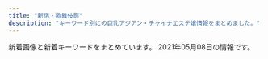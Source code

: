 ```yaml
---
title: "新宿・歌舞伎町"
description: "キーワード別にの巨乳アジアン・チャイナエステ嬢情報をまとめました。"
---
```


新着画像と新着キーワードをまとめています。
2021年05月08日の情報です。

<DmmAffiliateIns />
<KeywordTable
  shops={
    [
    {
        "url": "http://hi-msg.com/koyuki/",
        "station": "JR\u65b0\u5bbf\u99c5\u6771\u53e3",
        "keywords": {
            "C": 8
        },
        "name": "KOYUKI",
        "img_links": [
            "http://hi-msg.com/koyuki/img/botton.png",
            "http://hi-msg.com/koyuki/img/p-4.jpg",
            "http://hi-msg.com/koyuki/img/p-3.jpg",
            "http://hi-msg.com/koyuki/img/english-t6.png",
            "http://hi-msg.com/koyuki/img/kanban4s.jpg",
            "http://hi-msg.com/koyuki/img/p-8.jpg",
            "http://hi-msg.com/koyuki/img/p-2.jpg",
            "http://hi-msg.com/koyuki/img/kanban4.jpg",
            "http://hi-msg.com/koyuki/img/p-4-1.jpg",
            "http://hi-msg.com/koyuki/img/newstback.png",
            "http://hi-msg.com/koyuki/img/t-2.png",
            "http://hi-msg.com/koyuki/img/p-0.jpg",
            "http://hi-msg.com/koyuki/img/p-7.jpg",
            "http://hi-msg.com/koyuki/img/card-english.png",
            "http://hi-msg.com/koyuki/img/t-3.png",
            "http://hi-msg.com/koyuki/img/p-10.jpg",
            "http://hi-msg.com/koyuki/img/p-5.jpg",
            "http://hi-msg.com/koyuki/img/english-t5.png",
            "http://hi-msg.com/koyuki/img/tit.png",
            "http://hi-msg.com/koyuki/img/p-6-1.jpg",
            "http://hi-msg.com/koyuki/img/p-3-1.jpg",
            "http://hi-msg.com/koyuki/img/p-8-1.jpg",
            "http://hi-msg.com/koyuki/img/p-6.jpg",
            "http://hi-msg.com/koyuki/img/english-t4.png",
            "http://hi-msg.com/koyuki/img/english-t1.png",
            "http://hi-msg.com/koyuki/img/p-1.jpg",
            "http://hi-msg.com/koyuki/img/p-7-1.jpg",
            "http://hi-msg.com/koyuki/img/p-11.jpg",
            "http://hi-msg.com/koyuki/img/p-9.jpg",
            "http://hi-msg.com/koyuki/img/head.png",
            "http://hi-msg.com/koyuki/img/p-2-1.jpg",
            "http://hi-msg.com/koyuki/img/card.png",
            "http://hi-msg.com/koyuki/img/tel.png",
            "http://hi-msg.com/koyuki/img/english-t2.png",
            "http://hi-msg.com/koyuki/img/re.png",
            "http://hi-msg.com/koyuki/img/english-t3.png",
            "http://hi-msg.com/koyuki/img/t-1.png"
        ]
    },
    {
        "keywords": {},
        "station": "\u897f\u6b66\u65b0\u5bbf\u99c5\u5317\u53e3",
        "name": "fairy\u30d5\u30a7\u30a2\u30ea\u30fc",
        "img_links": [
            "http://fairy.este88.com/img/kaori1.jpg",
            "http://fairy.este88.com/gals/koko1.jpg",
            "http://fairy.este88.com/images/r04.jpg",
            "http://fairy.este88.com/images/kixyoko1.jpg",
            "http://fairy.este88.com/images/mika1.jpg",
            "http://fairy.este88.com/img/mika1.jpg",
            "http://fairy.este88.com/images/kaori1.jpg",
            "http://fairy.este88.com/img/kixyoko1.jpg",
            "http://fairy.este88.com/img/momo1.jpg",
            "http://fairy.este88.com/images/ph1.jpg",
            "http://fairy.este88.com/gals/risa1.jpg",
            "http://fairy.este88.com/images/r02.jpg",
            "http://fairy.este88.com/gals/sayuri1.jpg",
            "http://fairy.este88.com/images/koyuki1.jpg",
            "http://fairy.este88.com/images/momo1.jpg",
            "http://fairy.este88.com/images/r01.jpg",
            "http://fairy.este88.com/gals/nnana1.jpg",
            "http://fairy.este88.com/img/koyuki1.jpg"
        ],
        "url": "http://fairy.este88.com/"
    },
    {
        "keywords": {
            "C": 2,
            "86": 3,
            "89": 1,
            "D": 8,
            "F": 1,
            "87": 2,
            "90": 1,
            "88": 4
        },
        "name": "CLEAR-\u30af\u30ea\u30a2-",
        "url": "http://clear-es.net/",
        "img_links": [
            "http://clear-es.net/uploads/97eb17743f96fd7f0551aab0bedd5e6f.jpg",
            "http://clear-es.net/images/index_14.jpg",
            "http://clear-es.net/images/index_25.jpg",
            "http://clear-es.net/images/index_12.jpg",
            "http://clear-es.net/yamituki-n/uploads/images/emi3.jpg",
            "http://clear-es.net/images/index_07.jpg",
            "http://clear-es.net/yamituki-n/uploads/images/rika55ss.jpg",
            "http://clear-es.net/my_work/images/pic1.png",
            "http://clear-es.net/images/index_01.jpg",
            "http://clear-es.net/images/girls_13.jpg",
            "http://clear-es.net/images/index_18.jpg",
            "http://clear-es.net/images/index_23.jpg",
            "http://clear-es.net/images/index_17.jpg",
            "http://clear-es.net/images/index_21.jpg",
            "http://clear-es.net/uploads/c8a6186524d872100cc89c100d1f3728.jpg",
            "http://clear-es.net/uploads/10299154955d10c3b815a5638a35a934.jpg",
            "http://clear-es.net/yamituki-n/uploads/images/satomi21.jpg",
            "http://clear-es.net/uploads/2aa97908694153fb149943f0b8445352.jpg",
            "http://clear-es.net/images/index_08.jpg",
            "http://clear-es.net/images/index_13.jpg",
            "http://clear-es.net/yamituki-n/uploads/images/rena01.jpg",
            "http://clear-es.net/images/service_11.jpg",
            "http://clear-es.net/images/index_15.jpg",
            "http://clear-es.net/uploads/22c8968348a9acc2dfc9ab0aecb09c27.jpg",
            "http://clear-es.net/images/index_24.jpg",
            "http://clear-es.net/yamituki-n/uploads/images/juri01s.jpg",
            "http://clear-es.net/images/index_26.jpg",
            "http://clear-es.net/uploads/a62d7f24a5b9a4fd5aeef678eb24ef4b.jpg",
            "http://clear-es.net/yamituki-n/uploads/images/mika03s.jpg",
            "http://clear-es.net/images/index_05.jpg",
            "http://clear-es.net/images/gallery_11.jpg",
            "http://clear-es.net/images/index_28.jpg",
            "http://clear-es.net/uploads/f426bd85a8f6a9eac87e55b2d44c4bd5.jpg",
            "http://clear-es.net/images/index_03.jpg",
            "http://clear-es.net/images/index_11.jpg",
            "http://clear-es.net/yamituki-n/uploads/images/rena02.jpg",
            "http://clear-es.net/images/index_28_01.jpg",
            "http://clear-es.net/images/index_27.jpg",
            "http://clear-es.net/uploads/cec0ed392fe00d8e3ff867c0625809e6.jpg",
            "http://clear-es.net/images/girls_03.jpg",
            "http://clear-es.net/yamituki-n/uploads/images/mmexport1576417470781.jpg",
            "http://clear-es.net/images/index_04.jpg",
            "http://clear-es.net/uploads/0141717ce8be90c90f41c0c8eb5c92fe.jpg",
            "http://clear-es.net/uploads/f73e8f67358edf8e94cf35d345a7af08.jpg",
            "http://clear-es.net/images/index_20.jpg",
            "http://clear-es.net/images/index_02.jpg",
            "http://clear-es.net/images/index_06.jpg",
            "http://clear-es.net/uploads/c1f6d0346f5cb109ac62c21a58c7deff.jpg",
            "http://clear-es.net/images/girls_11.jpg",
            "http://clear-es.net/yamituki-n/uploads/images/satomi2.jpg",
            "http://clear-es.net/yamituki-n/uploads/images/yui01.jpg",
            "http://clear-es.net/images/koko_1.jpg",
            "http://clear-es.net/uploads/09bdd5637edec4bfa3d47a7e9874640b.jpg",
            "http://clear-es.net/images/index_19.jpg",
            "http://clear-es.net/images/index_09.jpg",
            "http://clear-es.net/images/index_10.jpg"
        ],
        "station": "\u897f\u6b66\u65b0\u5bbf\u99c5\u5317\u53e3"
    },
    {
        "name": "Fairy Girl",
        "station": "JR\u65b0\u5bbf\u99c5\u897f\u53e3",
        "img_links": [
            "http://fairy-girl.work/img/eri2.jpg",
            "http://fairy-girl.work/images/bana0404_4.png",
            "http://fairy-girl.work/images/sys3.jpg",
            "http://fairy-girl.work/img/rina1.jpg",
            "http://fairy-girl.work/img/yuki1.jpg",
            "http://fairy-girl.work/img/rara1.jpg",
            "http://fairy-girl.work/images/tr.jpg",
            "http://fairy-girl.work/img/hitomi1.jpg",
            "http://fairy-girl.work/images/2.jpg",
            "http://fairy-girl.work/img/eri1.jpg",
            "http://fairy-girl.work/staff/kiki.jpg",
            "http://fairy-girl.work/staff/rina.jpg",
            "http://fairy-girl.work/images/3.jpg",
            "http://fairy-girl.work/img/yuyu1.jpg",
            "http://fairy-girl.work/images/1.jpg",
            "http://fairy-girl.work/images/ac2.jpg",
            "http://fairy-girl.work/images/interior_t.jpg",
            "http://fairy-girl.work/images/staff_t.jpg",
            "http://fairy-girl.work/img/kiki1.jpg",
            "http://fairy-girl.work/staff/rika.jpg",
            "http://fairy-girl.work/images/int2.jpg",
            "http://fairy-girl.work/staff/kana.jpg",
            "http://fairy-girl.work/images/line.png",
            "http://fairy-girl.work/staff/mari.jpg",
            "http://fairy-girl.work/images/8.jpg",
            "http://fairy-girl.work/staff/misa.jpg",
            "http://fairy-girl.work/staff/yuki.jpg",
            "http://fairy-girl.work/images/10.jpg",
            "http://fairy-girl.work/images/7.jpg",
            "http://fairy-girl.work/img/misa1.jpg",
            "http://fairy-girl.work/images/6.jpg",
            "http://fairy-girl.work/images/9.jpg",
            "http://fairy-girl.work/images/11.jpg",
            "http://fairy-girl.work/images/5.jpg",
            "http://fairy-girl.work/images/mobile.jpg",
            "http://fairy-girl.work/images/int1.jpg",
            "http://fairy-girl.work/images/sys5.jpg",
            "http://fairy-girl.work/staff/hitomi.jpg",
            "http://fairy-girl.work/staff/yuyu.jpg",
            "http://fairy-girl.work/img/rika1.jpg",
            "http://fairy-girl.work/images/ac1.jpg",
            "http://fairy-girl.work/images/sys1.jpg",
            "http://fairy-girl.work/images/sys2.jpg",
            "http://fairy-girl.work/img/kiki2.jpg",
            "http://fairy-girl.work/images/sys4.jpg",
            "http://fairy-girl.work/images/12.jpg",
            "http://fairy-girl.work/staff/rara.jpg",
            "http://fairy-girl.work/img/kana1.jpg",
            "http://fairy-girl.work/staff/eri.jpg",
            "http://fairy-girl.work/images/news.jpg",
            "http://fairy-girl.work/img/mari1.jpg"
        ],
        "keywords": {},
        "url": "http://fairy-girl.work/"
    },
    {
        "station": "JR\u65b0\u5bbf\u99c5\u6771\u53e3",
        "keywords": {},
        "name": "\u30ea\u30e9\u30af\u30b7\u30a2\u30fc",
        "img_links": [
            "http://relaxia.work/img/yuki1.jpg",
            "http://relaxia.work/images/top_slider01.jpg",
            "http://relaxia.work/images/ico01.png",
            "http://relaxia.work/images/link_nav04.jpg",
            "http://relaxia.work/images/side_mobile.jpg",
            "http://relaxia.work/images/link_nav01.jpg",
            "http://relaxia.work/images/link_nav03.jpg",
            "http://relaxia.work/images/link_nav05.jpg",
            "http://relaxia.work/img/haru1.jpg",
            "http://relaxia.work/images/link_nav02.jpg",
            "http://relaxia.work/images/info3.jpg",
            "http://relaxia.work/images/link_nav06.jpg",
            "http://relaxia.work/images/side_link.jpg",
            "http://relaxia.work/images/info2.jpg",
            "http://relaxia.work/images/side_tel.jpg",
            "http://relaxia.work/images/note.jpg",
            "http://relaxia.work/images/top.png",
            "http://relaxia.work/images/info1.jpg",
            "http://relaxia.work/images/sp_top.jpg",
            "http://relaxia.work/img/sizuka1.jpg"
        ],
        "url": "http://relaxia.work/"
    },
    {
        "img_links": [
            "http://in-esthe.com/relair/img/fla1.png",
            "http://in-esthe.com/relair/img/p-8.jpg",
            "http://in-esthe.com/relair/img/english-t6.png",
            "http://in-esthe.com/relair/img/p-3-1.jpg",
            "http://in-esthe.com/relair/img/re.png",
            "http://in-esthe.com/relair/img/p-1-1.jpg",
            "http://in-esthe.com/relair/img/p-9.jpg",
            "http://in-esthe.com/relair/img/p-7.jpg",
            "http://in-esthe.com/relair/img/botton.png",
            "http://in-esthe.com/relair/img/english-t1.png",
            "http://in-esthe.com/relair/img/card-english.png",
            "http://in-esthe.com/relair/img/t-3.png",
            "http://in-esthe.com/relair/img/english-t4.png",
            "http://in-esthe.com/relair/img/t-1.png",
            "http://in-esthe.com/relair/img/p-0.jpg",
            "http://in-esthe.com/relair/img/twitter.png",
            "http://in-esthe.com/relair/img/english-t5.png",
            "http://in-esthe.com/relair/img/newstback.png",
            "http://in-esthe.com/relair/img/head.png",
            "http://in-esthe.com/relair/img/kanban4.jpg",
            "http://in-esthe.com/relair/img/english-t3.png",
            "http://in-esthe.com/relair/img/fla2.png",
            "http://in-esthe.com/relair/img/p-1.jpg",
            "http://in-esthe.com/relair/img/t-2.png",
            "http://in-esthe.com/relair/img/english-t2.png",
            "http://in-esthe.com/relair/img/p-3.jpg",
            "http://in-esthe.com/relair/img/s-1.jpg",
            "http://in-esthe.com/relair/img/tel.png",
            "http://in-esthe.com/relair/img/p-2.jpg",
            "http://in-esthe.com/relair/img/fla.png"
        ],
        "url": "http://in-esthe.com/relair/",
        "name": "RELAIR \uff5e\u30ea\u30ec\u30a2\uff5e",
        "keywords": {
            "C": 8
        },
        "station": "\u65b0\u5bbf\u897f\u53e3\u99c5D5\u51fa\u53e3"
    },
    {
        "keywords": {},
        "img_links": [
            "https://static.wixstatic.com/media/1f1430_c12fa837f18643e8a167f283f823ecd9~mv2.jpg",
            "https://static.wixstatic.com/media/1f1430_f4c9cbbcc36c44f1a8be8eb3138b0b46~mv2.jpg",
            "https://static.wixstatic.com/media/1f1430_c48456140f404f1eb9a47dfd01d1d032~mv2.jpg",
            "https://static.wixstatic.com/media/1f1430_04f93cdec45f4c4e8d0fa69dc26b3e38~mv2.jpg",
            "https://static.wixstatic.com/media/1f1430_f16ba939f42f47d688a43ba736f9d100~mv2.jpg",
            "https://static.wixstatic.com/media/1f1430_5b6db55133674387b978465361d1f5af~mv2.jpg",
            "https://static.wixstatic.com/media/1f1430_2511e8409a39492bab1eeffd58a5eb1f~mv2.jpg",
            "https://static.wixstatic.com/media/1f1430_b6622178bf9c45a68912520b4b2de175~mv2.png",
            "https://static.wixstatic.com/media/1f1430_4b2c5243bdbe40858057386a16dce231~mv2.png",
            "https://static.wixstatic.com/media/1f1430_184f66b9eb914c26b47be78d54152284~mv2.jpg",
            "https://static.wixstatic.com/media/1f1430_0ea86bd4429f44fa96f0a1277a1c2d6e~mv2.jpg",
            "https://static.wixstatic.com/media/1f1430_d824a82ebc40424facf31978d80b293b~mv2.png",
            "https://static.wixstatic.com/media/1f1430_704c1cfac22b4288a4aaa588c496ab40~mv2.jpg",
            "https://static.wixstatic.com/media/1f1430_4ef445c14af547ffb085a4c73252e22c~mv2.jpg",
            "https://static.wixstatic.com/media/1f1430_7ff5719c25b243d18c7fb6db890677f9~mv2.jpg",
            "https://static.wixstatic.com/media/1f1430_d0a7ae614e0b423886aa6d1beca9a87a~mv2.jpg",
            "https://static.wixstatic.com/media/1f1430_890ca68d29e04e7a8c96e4198a653ed3~mv2.jpg",
            "https://static.wixstatic.com/media/1f1430_27c850c6656448c68b705e2a69f8d3e0~mv2.png",
            "https://static.wixstatic.com/media/1f1430_c572ee153c0c46e096e6301fe82e2f11~mv2.jpg",
            "https://static.wixstatic.com/media/1f1430_d26df1a13af049c9a7afeac5e58c5323~mv2.jpg",
            "https://static.wixstatic.com/media/1f1430_e11d2a49cf1a4130a10a3e09053a46fc~mv2.png",
            "https://static.wixstatic.com/media/1f1430_8e7ae52f03b14e31be6ff7b1038f2896~mv2.jpg",
            "https://static.wixstatic.com/media/1f1430_e5113a1a86b8410db0438745823a2d2c~mv2.png"
        ],
        "name": "\u7fbd\u8863\uff5e\u306f\u3054\u308d\u3082\uff5e",
        "url": "https://www.hagoromo.tokyo/",
        "station": "JR\u65b0\u5bbf\u99c5\u6771\u53e3\u30fb\u6b4c\u821e\u4f0e\u753a"
    },
    {
        "url": "http://www.night.ne.jp/tokyo/gyoen/",
        "keywords": {},
        "img_links": [
            "http://www.night.ne.jp/nightnet/img/11.jpg",
            "http://www.night.ne.jp/nightnet/img/7.jpg",
            "http://www.night.ne.jp/tokyo/gyoen/img/skill_2.jpg",
            "http://www.night.ne.jp/nightnet/img/14.jpg",
            "http://www.night.ne.jp/_format/W/img/whats_skill.jpg",
            "http://www.night.ne.jp/tokyo/gyoen/img/qr_code.jpg",
            "http://www.night.ne.jp/tokyo/gyoen/img/view_2.jpg",
            "http://www.night.ne.jp/tokyo/gyoen/img/skill_3.jpg",
            "http://www.night.ne.jp/nightnet/img/5.jpg",
            "http://www.night.ne.jp/tokyo/gyoen/img/index_top.jpg",
            "http://www.night.ne.jp/nightnet/img/1.jpg",
            "http://www.night.ne.jp/tokyo/gyoen/img/view_3.jpg",
            "http://www.night.ne.jp/tokyo/gyoen/img/view_4.jpg",
            "http://www.night.ne.jp/tokyo/gyoen/img/index_view.jpg",
            "http://www.night.ne.jp/nightnet/img/9.jpg",
            "http://www.night.ne.jp/tokyo/gyoen/img/index.jpg",
            "http://www.night.ne.jp/tokyo/gyoen/img/index_skill.jpg",
            "http://www.night.ne.jp/nightnet/img/6.jpg",
            "http://www.night.ne.jp/nightnet/img/16.jpg",
            "http://www.night.ne.jp/tokyo/gyoen/img/skill_1.jpg",
            "http://www.night.ne.jp/_format/W/img/whats_news.jpg",
            "http://www.night.ne.jp/nightnet/img/8.jpg",
            "http://www.night.ne.jp/nightnet/img/3.jpg",
            "http://www.night.ne.jp/nightnet/img/10.jpg",
            "http://www.night.ne.jp/nightnet/img/13.jpg",
            "http://www.night.ne.jp/nightnet/img/12a.jpg",
            "http://www.night.ne.jp/tokyo/gyoen/img/view_1.jpg",
            "http://www.night.ne.jp/nightnet/img/4.jpg",
            "http://www.night.ne.jp/_format/W/img/whats_view.jpg",
            "http://www.night.ne.jp/nightnet/img/17.jpg",
            "http://www.night.ne.jp/nightnet/img/15.jpg",
            "http://www.night.ne.jp/_format/W/img/index_enter_1.jpg",
            "http://www.night.ne.jp/nightnet/img/2.jpg"
        ],
        "name": "\u5fa1\u82d1 -\u304e\u3087\u3048\u3093-",
        "station": "\u65b0\u5bbf\u5fa1\u82d1\u524d\u99c53\u756a\u51fa\u53e3"
    },
    {
        "keywords": {},
        "url": "http://pure-resort.tyo.cm/",
        "name": "\u30d4\u30e5\u30a2\u30ea\u30be\u30fc\u30c8II",
        "img_links": [],
        "station": "JR\u65b0\u5bbf\u99c5\u6771\u53e3"
    },
    {
        "url": "http://sakura-relax.net/",
        "img_links": [
            "http://sakura-relax.net/images/top-img01.png",
            "http://sakura-relax.net/images/kan.jpg",
            "http://sakura-relax.net/images/tel.png",
            "http://sakura-relax.net/images/cg06.jpg",
            "http://sakura-relax.net/link/menlog.jpg",
            "http://sakura-relax.net/images/top-img02.png",
            "http://sakura-relax.net/images/cg07.jpg",
            "http://sakura-relax.net/images/cg04.jpg",
            "http://sakura-relax.net/images/qrc.png",
            "http://sakura-relax.net/images/cg03.jpg"
        ],
        "name": "\u697d\u697d-\u30e9\u30af\u30e9\u30af-",
        "station": "\u65b0\u5bbf\u4e09\u4e01\u76ee\u99c5E1\u51fa\u53e3",
        "keywords": {
            "E": 8,
            "87": 8,
            "C": 8,
            "85": 4,
            "86": 4
        }
    },
    {
        "keywords": {
            "C": 18
        },
        "name": "\u7652\u3057\u306e\u5bbf",
        "station": "JR\u65b0\u5bbf\u99c5\u5357\u53e3",
        "url": "http://aes-aroma.com/",
        "img_links": [
            "http://aes-aroma.com/img/ttl_pickup.png",
            "http://aes-aroma.com/img/ttl_tnew.png",
            "http://aes-aroma.com/staff/nana/01.jpg",
            "http://aes-aroma.com/staff/koko/01.jpg",
            "http://aes-aroma.com/staff/mimi/01.jpg",
            "http://aes-aroma.com/staff/megumi/01.jpg",
            "http://aes-aroma.com/staff/kaori/01.jpg",
            "http://aes-aroma.com/img/ttl_staff.png",
            "http://aes-aroma.com/img/ttl_rec.png",
            "http://aes-aroma.com/staff/miki/01.jpg",
            "http://aes-aroma.com/staff/yuri/01.jpg",
            "http://aes-aroma.com/staff/yoko/01.jpg",
            "http://aes-aroma.com/img/ttl_mobile.png",
            "http://aes-aroma.com/staff/yoko/02.jpg",
            "http://aes-aroma.com/i/files/homeimg.jpg",
            "http://aes-aroma.com/staff/ai/01.jpg",
            "http://aes-aroma.com/pic/head.png"
        ]
    },
    {
        "station": "JR\u65b0\u5bbf\u99c5\u6771\u53e3",
        "keywords": {
            "E": 10,
            "D": 20
        },
        "img_links": [
            "http://aroma-massage.red/images/cg6.jpg",
            "http://aroma-massage.red/images/cg4.jpg",
            "http://aroma-massage.red/images/sta6.jpg",
            "http://aroma-massage.red/images/creditcard.jpg",
            "http://aroma-massage.red/images/cg1.jpg",
            "http://aroma-massage.red/images/card.jpg",
            "http://aroma-massage.red/images/cg5.jpg",
            "http://aroma-massage.red/images/option.jpg",
            "http://aroma-massage.red/images/int.jpg",
            "http://aroma-massage.red/images/toph.png",
            "http://aroma-massage.red/images/sta1.jpg",
            "http://aroma-massage.red/images/stal.jpg",
            "http://aroma-massage.red/images/sta2.jpg",
            "http://aroma-massage.red/images/sta3.jpg",
            "http://aroma-massage.red/images/cg3.jpg",
            "http://aroma-massage.red/images/qr.jpg",
            "http://aroma-massage.red/images/fbb.jpg",
            "http://aroma-massage.red/images/sta5.jpg",
            "http://aroma-massage.red/images/sta4.jpg",
            "http://aroma-massage.red/images/acb.jpg",
            "http://aroma-massage.red/images/nft.jpg",
            "http://aroma-massage.red/images/kan.jpg",
            "http://aroma-massage.red/images/fbt.jpg",
            "http://aroma-massage.red/images/sysl.jpg",
            "http://aroma-massage.red/images/cg2.jpg",
            "http://aroma-massage.red/images/tm.png"
        ],
        "url": "http://aroma-massage.red/",
        "name": "\u30c6\u30bb\u30e9-Tethera-"
    },
    {
        "name": "\u30af\u30ea\u30b9\u30bf\u30eb",
        "img_links": [
            "http://crystal-est.net/uploads/crystal/2018/07/wechatimg30.jpeg",
            "http://crystal-est.net/uploads/crystal/2017/04/line2.png",
            "http://ruby-es.com/uploads/rubyes/2017/02/img_info_02.png",
            "http://crystal-est.net/uploads/crystal/2017/03/subvisual_contact.png",
            "http://crystal-est.net/uploads/crystal/2020/12/img_6902.jpg",
            "http://ruby-es.com/uploads/rubyes/2017/02/img_info_05.png",
            "http://ruby-es.com/uploads/rubyes/2017/02/img_info_06.png",
            "http://crystal-est.net/uploads/crystal/2017/03/bnr_side_042.png",
            "http://crystal-est.net/uploads/crystal/images/no-photo.jpg",
            "http://crystal-est.net/uploads/crystal/2017/03/btn_top_02.png",
            "http://crystal-est.net/uploads/crystal/2017/04/leftmovie.png",
            "http://crystal-est.net/uploads/crystal/2018/08/wechatimg51.jpeg",
            "http://ruby-es.com/uploads/rubyes/2017/02/img_info_04.png",
            "http://crystal-est.net/uploads/crystal/2017/04/web.png",
            "http://ruby-es.com/uploads/rubyes/2017/02/img_info_01.png",
            "http://crystal-est.net/uploads/crystal/images/subvisual_staff.png",
            "http://crystal-est.net/uploads/crystal/2017/03/bnr_side_credit1.png",
            "http://crystal-est.net/uploads/crystal/2017/02/wifi.jpg",
            "http://crystal-est.net/uploads/crystal/2017/03/btn_top_01.png",
            "http://crystal-est.net/uploads/crystal/2017/04/bnr_side_01.png",
            "http://crystal-est.net/uploads/crystal/2017/03/subvisual_magazine1.png",
            "http://crystal-est.net/uploads/crystal/2017/03/subvisual_qa.png",
            "http://crystal-est.net/uploads/crystal/2018/07/wechatimg125.jpeg",
            "http://crystal-est.net/uploads/crystal/2020/11/tel.jpg",
            "http://crystal-est.net/uploads/crystal/2017/03/treatment2.png",
            "http://crystal-est.net/uploads/crystal/2017/03/bnr_side_032.png",
            "http://crystal-est.net/uploads/crystal/2017/03/btn_top_03.png",
            "http://crystal-est.net/uploads/crystal/2018/05/webwxgetmsgimg.jpeg",
            "http://crystal-est.net/uploads/crystal/2020/12/img_6830.jpg",
            "http://crystal-est.net/uploads/crystal/2017/03/ruby6.png",
            "http://crystal-est.net/uploads/crystal/2017/03/subvisual_link.png",
            "http://crystal-est.net/uploads/crystal/2017/03/icon_flower.png",
            "http://crystal-est.net/uploads/crystal/images/icon_flower.png",
            "http://crystal-est.net/uploads/crystal/images/xing.png",
            "http://crystal-est.net/uploads/crystal/2017/02/ameba.jpg",
            "http://crystal-est.net/uploads/crystal/2018/07/wechatimg31.jpeg",
            "http://crystal-est.net/uploads/crystal/2018/08/wechatimg49.jpeg",
            "http://ruby-es.com/uploads/rubyes/2017/02/img_info_03.png",
            "http://crystal-est.net/uploads/crystal/2018/05/mayu1.jpeg",
            "http://crystal-est.net/uploads/crystal/2017/03/subvisual_enquete1.png",
            "http://crystal-est.net/uploads/crystal/images/p01.png",
            "http://crystal-est.net/uploads/crystal/2018/07/wechatimg26.jpeg",
            "http://crystal-est.net/uploads/crystal/2017/03/subvisual_info.png",
            "http://crystal-est.net/uploads/crystal/2017/03/bnr_side_052.png",
            "http://crystal-est.net/uploads/crystal/2017/03/subvisual_reserve.png"
        ],
        "station": "JR\u65b0\u5bbf\u99c5\u6771\u53e3",
        "keywords": {
            "C": 2
        },
        "url": "http://crystal-est.net/"
    },
    {
        "url": "http://ciretva.xyz/",
        "station": "\u897f\u6b66\u65b0\u5bbf\u99c5\u5317\u53e3",
        "name": "\u4f73\u7e01 \uff5e\u304b\u3048\u3093\uff5e",
        "img_links": [
            "http://ciretva.xyz/uploads/201021/1-201021155T9631.jpg",
            "http://ciretva.xyz/picture/room4.jpg",
            "http://ciretva.xyz/picture/s_staff.png",
            "http://ciretva.xyz/picture/pick.jpg",
            "http://ciretva.xyz/picture/room1.jpg",
            "http://ciretva.xyz/uploads/210329/1-2103291H0421R.jpg",
            "http://ciretva.xyz/picture/news.jpg",
            "http://ciretva.xyz/picture/room2.jpg",
            "http://ciretva.xyz/uploads/210329/1-2103291H049191.jpg",
            "http://ciretva.xyz/uploads/201021/1-201021155925315.jpg",
            "http://ciretva.xyz/picture/room3.jpg",
            "http://ciretva.xyz/picture/top.jpg",
            "http://ciretva.xyz/picture/face.jpg",
            "http://ciretva.xyz/uploads/201021/1-201021155932238.jpg",
            "http://ciretva.xyz/uploads/201021/1-201021155T02L.jpg",
            "http://ciretva.xyz/picture/face_bj1.png"
        ],
        "keywords": {
            "D": 3,
            "86": 2
        }
    },
    {
        "img_links": [
            "https://shinjuku-mensesthe.com/staff/seira-l1.jpg",
            "https://shinjuku-mensesthe.com/room/room-l1.jpg",
            "https://shinjuku-mensesthe.com/images/flower.png",
            "https://shinjuku-mensesthe.com/staff/shiori-s1.jpg",
            "https://shinjuku-mensesthe.com/staff/seira-s1.jpg",
            "https://shinjuku-mensesthe.com/button/blog.png",
            "https://shinjuku-mensesthe.com/staff/hana-s1.jpg",
            "https://shinjuku-mensesthe.com/massage/2020/10/05/yuki-s1.jpg",
            "https://shinjuku-mensesthe.com/images/clear.png",
            "https://shinjuku-mensesthe.com/menu/staff.png",
            "https://shinjuku-mensesthe.com/link/mens-esthe.png",
            "https://shinjuku-mensesthe.com/images/main-sp.jpg",
            "https://shinjuku-mensesthe.com/menu/blog.png",
            "https://shinjuku-mensesthe.com/images/top2.jpg",
            "https://shinjuku-mensesthe.com/icon/line.png",
            "https://shinjuku-mensesthe.com/images/main-top.jpg",
            "https://shinjuku-mensesthe.com/button/home.png",
            "https://shinjuku-mensesthe.com/icon/yelp.png",
            "https://shinjuku-mensesthe.com/room/room-l4.jpg",
            "https://shinjuku-mensesthe.com/images/top1.jpg",
            "https://shinjuku-mensesthe.com/massage/2020/10/21/risa-s1.jpg",
            "https://shinjuku-mensesthe.com/2020/01/23/sakura-s1.jpg",
            "https://shinjuku-mensesthe.com/button/staff.png",
            "https://shinjuku-mensesthe.com/images/camp.png",
            "https://shinjuku-mensesthe.com/massage/2020/09/14/hana-s1.jpg",
            "https://shinjuku-mensesthe.com/staff/kana-s1.jpg",
            "https://shinjuku-mensesthe.com/room/room-l3.jpg",
            "https://shinjuku-mensesthe.com/staff/arisa-s1.jpg",
            "https://shinjuku-mensesthe.com/massage/2020/07/31/covit19.jpg",
            "https://shinjuku-mensesthe.com/images/qrcode.png",
            "https://shinjuku-mensesthe.com/staff/yuki-s1.jpg",
            "https://shinjuku-mensesthe.com/staff/yuki-l1.jpg",
            "https://shinjuku-mensesthe.com/massage/2020/08/16/riri-s1.jpg",
            "https://shinjuku-mensesthe.com/room/room-l2.jpg",
            "https://shinjuku-mensesthe.com/icon/twitter.png",
            "https://shinjuku-mensesthe.com/massage/2020/07/31/ai-s2.jpg",
            "https://shinjuku-mensesthe.com/images/header3.png",
            "https://shinjuku-mensesthe.com/staff/arisa-l1.jpg",
            "https://shinjuku-mensesthe.com/images/footer-l.png",
            "https://shinjuku-mensesthe.com/images/top3.jpg",
            "https://shinjuku-mensesthe.com/massage/2021/03/27/blog.jpg",
            "https://shinjuku-mensesthe.com/menu/home.png",
            "https://shinjuku-mensesthe.com/icon/facebook.png",
            "https://shinjuku-mensesthe.com/menu/info.png",
            "https://shinjuku-mensesthe.com/images/main-small.jpg",
            "https://shinjuku-mensesthe.com/staff/hana-l1.jpg",
            "https://shinjuku-mensesthe.com/2019/12/15/sayuri-s2.jpg",
            "https://shinjuku-mensesthe.com/images/footer-r.png",
            "https://shinjuku-mensesthe.com/staff/kana-l1.jpg",
            "https://shinjuku-mensesthe.com/2020/01/23/miki-s1.jpg",
            "https://scdn.line-apps.com/n/line_add_friends/btn/ja.png"
        ],
        "url": "https://shinjuku-mensesthe.com/",
        "station": "JR\u65b0\u5bbf\u99c5\u6771\u53e3",
        "keywords": {
            "F": 1
        },
        "name": "\u5915\u9727 \u3086\u3046\u304e\u308a"
    },
    {
        "img_links": [
            "http://www.yu-yu.work/images/ac2.jpg",
            "http://www.yu-yu.work/images/sys2.jpg",
            "http://www.yu-yu.work/images/int2.png",
            "http://www.yu-yu.work/img/naomi1.jpg",
            "http://www.yu-yu.work/images/sys3.jpg",
            "http://www.yu-yu.work/images/b2.jpg",
            "http://www.yu-yu.work/images/sys4.jpg",
            "http://www.yu-yu.work/images/3.jpg",
            "http://www.yu-yu.work/images/5.jpg",
            "http://www.yu-yu.work/images/staff_t.jpg",
            "http://www.yu-yu.work/staff/naomi.jpg",
            "http://www.yu-yu.work/img/haruka1.jpg",
            "http://www.yu-yu.work/staff/rin.jpg",
            "http://www.yu-yu.work/images/info.jpg",
            "http://www.yu-yu.work/staff/misaki.jpg",
            "http://www.yu-yu.work/images/line.png",
            "http://www.yu-yu.work/images/int1.png",
            "http://www.yu-yu.work/img/rin1.jpg",
            "http://www.yu-yu.work/images/1.jpg",
            "http://www.yu-yu.work/images/mobile.jpg",
            "http://www.yu-yu.work/images/sys1.jpg",
            "http://www.yu-yu.work/images/head.jpg",
            "http://www.yu-yu.work/images/interior_t.jpg",
            "http://www.yu-yu.work/images/news.jpg",
            "http://www.yu-yu.work/staff/yuina.jpg",
            "http://www.yu-yu.work/staff/haruka.jpg",
            "http://www.yu-yu.work/images/2.jpg",
            "http://www.yu-yu.work/img/yuina1.jpg",
            "http://www.yu-yu.work/images/4.jpg",
            "http://www.yu-yu.work/img/misaki1.jpg",
            "http://www.yu-yu.work/images/b1.jpg",
            "http://www.yu-yu.work/images/ac1.jpg"
        ],
        "station": "\u897f\u6b66\u65b0\u5bbf\u99c5\u5317\u53e3",
        "name": "\u7652 \u3086\u3046",
        "keywords": {},
        "url": "http://www.yu-yu.work/"
    },
    {
        "keywords": {
            "87": 14,
            "86": 14,
            "E": 14,
            "85": 14,
            "D": 28
        },
        "img_links": [
            "http://yurali.oks.bz/images/room3.jpg",
            "http://yurali.oks.bz/images/right.jpg",
            "http://yurali.oks.bz/images/s_new.png",
            "http://yurali.oks.bz/images/acc3.jpg",
            "http://yurali.oks.bz/images/acc2.jpg",
            "http://yurali.oks.bz/images/s2.jpg",
            "http://yurali.oks.bz/images/acc1.jpg",
            "http://yurali.oks.bz/images/s1.jpg",
            "http://yurali.oks.bz/images/s4.jpg",
            "http://yurali.oks.bz/images/acc4.jpg",
            "http://yurali.oks.bz/images/s3.jpg",
            "http://yurali.oks.bz/images/room2.jpg",
            "http://yurali.oks.bz/photos/sites/48/2021/03/2021033110254811.jpg",
            "http://yurali.oks.bz/photos/sites/48/2021/03/2021033110254887.jpg",
            "http://yurali.oks.bz/images/room1.jpg",
            "http://yurali.oks.bz/images/kanban.jpg",
            "http://yurali.oks.bz/photos/sites/48/2020/09/2020090809341126.jpg",
            "http://yurali.oks.bz/photos/sites/48/2020/09/2020090809340917.jpg",
            "http://yurali.oks.bz/images/room4.jpg",
            "http://yurali.oks.bz/images/mobile.jpg",
            "http://yurali.oks.bz/images/line.jpg",
            "http://yurali.oks.bz/photos/sites/48/2020/09/2020090809341490.jpg",
            "http://yurali.oks.bz/photos/sites/48/2020/06/2020063002493351.jpg",
            "http://yurali.oks.bz/images/content.jpg",
            "http://yurali.oks.bz/images/top.jpg"
        ],
        "station": "JR\u65b0\u5bbf\u99c5\u897f\u53e3",
        "name": "\u6c17\u697d",
        "url": "http://yurali.oks.bz/"
    },
    {
        "name": "\u30b8\u30e5\u30ea\u30a2\u30f3",
        "url": "https://mens-esthe.xyz/",
        "station": "JR\u65b0\u5bbf\u99c5\u6771\u5357\u53e3",
        "keywords": {
            "F": 5,
            "86": 10,
            "84": 5,
            "D": 10,
            "95": 5
        },
        "img_links": [
            "https://mens-esthe.xyz/room/room-l8.jpg",
            "https://mens-esthe.xyz/room/room-l1.jpg",
            "https://mens-esthe.xyz/staff/yuuka-l2.jpg",
            "https://mens-esthe.xyz/images/main-sp.jpg",
            "https://mens-esthe.xyz/room/room-l2.jpg",
            "https://inage-mensesthe.com/icon/yelp.png",
            "https://mens-esthe.xyz/images/qrcode.png",
            "https://mens-esthe.xyz/images/clear.png",
            "https://inage-mensesthe.com/link/relaku_salon.jpg",
            "https://mens-esthe.xyz/room/room-l6.jpg",
            "https://mens-esthe.xyz/staff/kana-s2.jpg",
            "https://inage-mensesthe.com/icon/facebook.png",
            "https://mens-esthe.xyz/icon/yelp.png",
            "https://mens-esthe.xyz/icon/twitter.png",
            "https://mens-esthe.xyz/staff/moe-s1.jpg",
            "https://mens-esthe.xyz/room/room-l4.jpg",
            "https://mens-esthe.xyz/images/esthe3.jpg",
            "https://mens-esthe.xyz/room/room-l3.jpg",
            "https://mens-esthe.xyz/footer/footer-line.png",
            "https://mens-esthe.xyz/room/room-l5.jpg",
            "https://mens-esthe.xyz/staff/moe-l1.jpg",
            "https://mens-esthe.xyz/images/header3.png",
            "https://mens-esthe.xyz/room/room-l7.jpg",
            "https://mens-esthe.xyz/staff/yuuka-s2.jpg",
            "https://mens-esthe.xyz/staff/kana-s1.jpg",
            "https://mens-esthe.xyz/staff/yuuka-l1.jpg",
            "https://mens-esthe.xyz/staff/eri-s2.jpg",
            "https://mens-esthe.xyz/images/esthe2.jpg",
            "https://mens-esthe.xyz/images/main1.jpg",
            "https://mens-esthe.xyz/staff/yuuka-s1.jpg",
            "https://inage-mensesthe.com/icon/twitter.png",
            "https://mens-esthe.xyz/staff/eri-s1.jpg",
            "https://mens-esthe.xyz/staff/kana-l2.jpg",
            "https://mens-esthe.xyz/icon/facebook.png",
            "https://mens-esthe.xyz/staff/eri-l1.jpg",
            "https://mens-esthe.xyz/footer/footer-staff.png",
            "https://inage-mensesthe.com/icon/line.png",
            "https://mens-esthe.xyz/images/esthe4.jpg",
            "https://mens-esthe.xyz/icon/line.png",
            "https://mens-esthe.xyz/images/esthe1.jpg",
            "https://mens-esthe.xyz/staff/eri-l2.jpg",
            "https://mens-esthe.xyz/footer/footer-tel.png",
            "https://mens-esthe.xyz/staff/kana-l1.jpg"
        ]
    },
    {
        "keywords": {
            "86": 14,
            "E": 8,
            "D": 4,
            "87": 2
        },
        "url": "http://sweety-est.tokyo/",
        "img_links": [
            "http://sweety-est.tokyo/images/cg02.jpg",
            "http://sweety-est.tokyo/images/b-online.png",
            "http://sweety-est.tokyo/images/a6.jpg",
            "http://sweety-est.tokyo/images/kan.jpg",
            "http://sweety-est.tokyo/images/m2.jpg",
            "http://sweety-est.tokyo/images/cg04.jpg",
            "http://sweety-est.tokyo/images/m3.jpg",
            "http://sweety-est.tokyo/images/kan1.jpg",
            "http://sweety-est.tokyo/images/r5.jpg",
            "http://sweety-est.tokyo/images/tit-sub3.jpg",
            "http://sweety-est.tokyo/images/cg01.jpg",
            "http://sweety-est.tokyo/images/tit-sub4.jpg",
            "http://sweety-est.tokyo/images/r4.jpg",
            "http://sweety-est.tokyo/link/menlog.jpg",
            "http://sweety-est.tokyo/images/a1.jpg",
            "http://sweety-est.tokyo/images/b-tel.png",
            "http://sweety-est.tokyo/images/r2.jpg",
            "http://sweety-est.tokyo/images/a7.jpg",
            "http://sweety-est.tokyo/images/r3.jpg",
            "http://sweety-est.tokyo/images/pp.jpg",
            "http://sweety-est.tokyo/images/a8.jpg",
            "http://sweety-est.tokyo/images/m1.jpg",
            "http://sweety-est.tokyo/images/tit-sub6.jpg",
            "http://sweety-est.tokyo/images/r1.jpg",
            "http://sweety-est.tokyo/images/cg06.jpg",
            "http://sweety-est.tokyo/images/a4.jpg",
            "http://sweety-est.tokyo/images/a3.jpg",
            "http://sweety-est.tokyo/images/cg03.jpg",
            "http://sweety-est.tokyo/images/a2.jpg",
            "http://sweety-est.tokyo/images/cg08.jpg",
            "http://sweety-est.tokyo/images/a5.jpg",
            "http://sweety-est.tokyo/images/tit-sub2.jpg",
            "http://sweety-est.tokyo/images/tit-sub1.jpg",
            "http://sweety-est.tokyo/images/qr.jpg",
            "http://sweety-est.tokyo/images/sys.jpg",
            "http://sweety-est.tokyo/images/m4.jpg",
            "http://sweety-est.tokyo/images/r6.jpg",
            "http://sweety-est.tokyo/images/slider-img003.jpg",
            "http://sweety-est.tokyo/images/cg011.jpg",
            "http://sweety-est.tokyo/images/cg05.jpg",
            "http://sweety-est.tokyo/images/tit-sub5.jpg",
            "http://sweety-est.tokyo/images/slider-img001.jpg",
            "http://sweety-est.tokyo/images/cg07.jpg",
            "http://sweety-est.tokyo/images/slider-img002.jpg"
        ],
        "station": "JR\u65b0\u5bbf\u99c5\u897f\u53e3",
        "name": "sweet-\u30b9\u30a6\u30a3\u30fc\u30c8-"
    },
    {
        "name": "\u65b0\u5bbf\u6975\u4e0a\u30e1\u30f3\u30ba\u30a8\u30b9\u30c6",
        "keywords": {},
        "station": "JR\u65b0\u5bbf\u99c5",
        "img_links": [],
        "url": "https://gokujo.iest.info/"
    }
]
}
/>
<DmmAffiliateScript />

